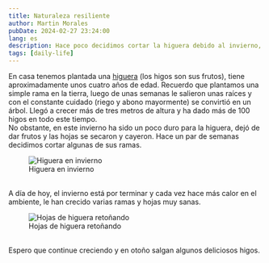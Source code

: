 ```yaml
---
title: Naturaleza resiliente
author: Martin Morales
pubDate: 2024-02-27 23:24:00
lang: es
description: Hace poco decidimos cortar la higuera debido al invierno, el día de hoy los nuevos brotes lucen bastante sanos y prometedores.
tags: [daily-life]
---
```


En casa tenemos plantada una [higuera](https://es.wikipedia.org/wiki/Ficus_carica) (los higos son sus frutos), tiene aproximadamente unos cuatro años de edad. Recuerdo que plantamos una simple rama en la tierra, luego de unas semanas le salieron unas raíces y con el constante cuidado (riego y abono mayormente) se convirtió en un árbol. Llegó a crecer más de tres metros de altura y ha dado más de 100 higos en todo este tiempo.
<br />
No obstante, en este invierno ha sido un poco duro para la higuera, dejó de dar frutos y las hojas se secaron y cayeron. Hace un par de semanas decidimos cortar algunas de sus ramas.
<br />
<figure class="m-o" data-template="with">
  <div class="m-m">
    <img
      src="/images/posts/common-fig-tree.webp"
      alt="Higuera en invierno"
      class="img"
      loading="lazy"
      style="aspect-ratio: 512 / 512;"
    />
  </div>
  <figcaption>Higuera en invierno</figcaption>
</figure>
<br />
A día de hoy, el invierno está por terminar y cada vez hace más calor en el ambiente, le han crecido varias ramas y hojas muy sanas.
<br />
<figure class="m-o" data-template="with">
  <div class="m-m">
    <img
      src="/images/posts/sprouting-common-fig-tree.webp"
      alt="Hojas de higuera retoñando"
      class="img"
      loading="lazy"
      style="aspect-ratio: 512 / 512;"
    />
  </div>
  <figcaption>Hojas de higuera retoñando</figcaption>
</figure>
<br />
Espero que continue creciendo y en otoño salgan algunos deliciosos higos.